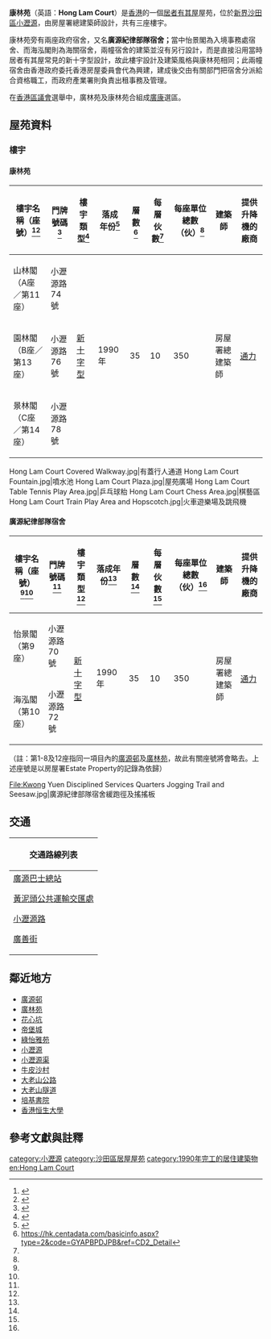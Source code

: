 {{HKPublicHousing
| housename = 康林苑
| authority = 
| photo = Hong Lam Court (full view and deep sky-blue version).JPG 
| phototitle = 康林苑
| district = 沙田區
| type = 3
| year = 1990年
| blocknumber = 3
| rentalflats = 1,050
| flatsize = {{convert|37|to|59|sqm|sqft|abbr=on|disp=br}}
| website = [http://www.housingauthority.gov.hk/b5/interactivemap/court/0,,3-0-7_5449,00.html 康林苑]
}}
{{HKPublicHousing
| housename = 廣源紀律部隊宿舍
| authority = 
| photo = Kwong Yuen disciplined services quarters (deep sky-blue version).jpg 
| phototitle = 廣源紀律部隊宿舍
| district = 沙田區
| type = 政府持有物業（政府宿舎）
| year = 1990年
| blocknumber = 2
| rentalflats = 700
| flatsize = 398 - 635
| website = 
}}

'''康林苑'''（英語：'''Hong Lam Court'''）是[[香港|香港]]的一個[[居者有其屋|居者有其屋]]屋苑，位於[[新界|新界]][[沙田區|沙田區]][[小瀝源|小瀝源]]，由房屋署總建築師設計，共有三座樓宇。

康林苑旁有兩座政府宿舍，又名'''廣源紀律部隊宿舍；'''當中怡景閣為入境事務處宿舍、而海泓閣則為海關宿舍，兩幢宿舍的建築並沒有另行設計，而是直接沿用當時居者有其屋常見的新十字型設計，故此樓宇設計及建築風格與康林苑相同；此兩幢宿舍由香港政府委托香港房屋委員會代為興建，建成後交由有關部門把宿舍分派給合資格職工，而政府產業署則負責出租事務及管理。

在[[香港區議會|香港區議會]]選舉中，廣林苑及康林苑合組成[[廣康_(選區)|廣康]]選區。

==屋苑資料==

=== 樓宇 ===

==== 康林苑 ====
{| class="wikitable" style="text-align: center"
|-
! 樓宇名稱（座號）<ref name=":0">{{Cite web |url=http://www.housingauthority.gov.hk/b5/interactivemap/court/0,,3-0-7_5449,00.html |title=康林苑 |access-date=2015-08-23 |archive-date=2008-03-03 |archive-url=https://web.archive.org/web/20080303180340/http://www.housingauthority.gov.hk/b5/interactivemap/court/0,,3-0-7_5449,00.html |dead-url=no }}</ref><ref name=":1">{{Cite web |url=https://hk.centadata.com/Result.aspx?search=%E7%80%9D%E6%BA%90 |title=存档副本 |accessdate=2019-10-08 |archive-date=2019-10-08 |archive-url=https://web.archive.org/web/20191008105236/https://hk.centadata.com/Result.aspx%3Fsearch%3D%25E7%2580%259D%25E6%25BA%2590 |dead-url=no }}</ref>!! 門牌號碼<ref name=":2">{{Cite web |url=https://hk.centadata.com/Result.aspx?search=%E7%80%9D%E6%BA%90 |title=存档副本 |accessdate=2019-10-08 |archive-date=2019-10-08 |archive-url=https://web.archive.org/web/20191008105236/https://hk.centadata.com/Result.aspx%3Fsearch%3D%25E7%2580%259D%25E6%25BA%2590 |dead-url=no }}</ref>!! 樓宇類型<ref name=":3">{{Cite web |url=https://www.midland.com.hk/estate/%E5%BA%B7%E6%9E%97%E8%8B%91-%E6%B2%99%E7%94%B0-E00223 |title=存档副本 |access-date=2019-10-08 |archive-date=2019-10-08 |archive-url=https://web.archive.org/web/20191008150054/https://www.midland.com.hk/estate/%E5%BA%B7%E6%9E%97%E8%8B%91-%E6%B2%99%E7%94%B0-E00223 |dead-url=no }}</ref>!! 落成年份<ref name=":4">{{Cite web |url=http://www.rvd.gov.hk/doc/tc/nt_201504.pdf |title=差餉物業估價署-樓宇名稱 第二冊：新界 |accessdate=2017-01-30 |archive-date=2015-08-24 |archive-url=https://web.archive.org/web/20150824020009/http://www.rvd.gov.hk/doc/tc/nt_201504.pdf |dead-url=no }}</ref>!! 層數<ref name=":5">https://hk.centadata.com/basicinfo.aspx?type=2&code=GYAPBPDJPB&ref=CD2_Detail</ref>
!每層伙數<ref name=":5" />
!每座單位總數（伙）<ref name=":5" />
!建築師
!提供升降機的廠商
|-
| 山林閣（A座／第11座）|| 小瀝源路74號
| rowspan="3" |[[新十字型|新十字型]]
| rowspan="3" |1990年
| rowspan="3" |35
| rowspan="3" |10
| rowspan="3" |350
| rowspan="3" |房屋署總建築師
| rowspan="3" |[[通力|通力]]
|-
| 園林閣（B座／第13座）|| 小瀝源路76號
|-
| 景林閣（C座／第14座）|| 小瀝源路78號
|}<gallery>
Hong Lam Court Covered Walkway.jpg|有蓋行人通道
Hong Lam Court Fountain.jpg|噴水池
Hong Lam Court Plaza.jpg|屋苑廣場
Hong Lam Court Table Tennis Play Area.jpg|乒乓球枱
Hong Lam Court Chess Area.jpg|棋藝區
Hong Lam Court Train Play Area and Hopscotch.jpg|火車遊樂場及跳飛機
</gallery>

====廣源紀律部隊宿舍====
{| class="wikitable" style="text-align: center"
|-
! 樓宇名稱（座號）<ref name=":0" /><ref name=":1" />!! 門牌號碼<ref name=":2" />!! 樓宇類型<ref name=":3" />!! 落成年份<ref name=":4" />!! 層數<ref name=":5" />
!每層伙數<ref name=":5" />
!每座單位總數（伙）<ref name=":5" />
!建築師
!提供升降機的廠商
|-
| 怡景閣（第9座）{{Notetag|由入境事務處分配}}|| 小瀝源路70號 || rowspan="2" |[[新十字型|新十字型]]|| rowspan="2" | 1990年 || rowspan="2" | 35 
| rowspan="2" |10
| rowspan="2" |350
| rowspan="2" |房屋署總建築師
| rowspan="2" |[[通力|通力]]
|-
| 海泓閣（第10座）{{Notetag|由海關分配}}|| 小瀝源路72號 
|}

（註：第1-8及12座指同一項目內的[[廣源邨|廣源邨]]及[[廣林苑|廣林苑]]，故此有關座號將會略去。上述座號是以房屋署Estate Property的記錄為依歸）

<gallery>
File:Kwong Yuen Disciplined Services Quarters Jogging Trail and Seesaw.jpg|廣源紀律部隊宿舍緩跑徑及搖搖板
</gallery>

== 交通 ==
{| class="mw-collapsible mw-collapsed wikitable" style="background:white; margin: 0 auto; width: auto;" 
! 交通路線列表
|-
|
;[[廣源巴士總站|廣源巴士總站]]
{{九龍新界巴士簡單列表|49X|82C|82P|82X|85A|281A}}
{{過海隧道巴士簡單列表|N182}}
{{新界專線小巴簡單列表|804}}
{{新界居民巴士簡單列表|NR83|NR86|NR811|NR816|NR821}}
;[[黃泥頭公共運輸交匯處|黃泥頭公共運輸交匯處]]
{{九龍新界巴士簡單列表|82K|83K|83P|83S|83X|86|89S|240X|N283}}
{{大嶼山巴士簡單列表|A41|NA41}}
{{過海隧道巴士簡單列表|980A}}
{{新界專線小巴簡單列表|65A|65K|65S}}
;[[小瀝源路|小瀝源路]]
{{九龍新界巴士簡單列表|82C|82K|82P|82X|83K|83P|83S|83X|85A|86|89S|240X|281A}}
{{大嶼山巴士簡單列表|A41|NA41}}
{{過海隧道巴士簡單列表|N182}}
{{新界居民巴士簡單列表|NR829}}
;[[廣善街|廣善街]]
{{九龍新界巴士簡單列表|82C|83K|83P|83S|83X|85A|86|89S|240X|N283}}
{{大嶼山巴士簡單列表|A41|NA41}}
{{過海隧道巴士簡單列表|682B|682C|980A|N182}}
{{新界專線小巴簡單列表|65A|65K|65S|808|808P}}
|}

==鄰近地方==
* [[廣源邨|廣源邨]]
* [[廣林苑|廣林苑]]
* [[花心坑|花心坑]]
* [[帝堡城|帝堡城]]
* [[綠怡雅苑|綠怡雅苑]]
* [[小瀝源|小瀝源]]
* [[小瀝源渠|小瀝源渠]]
* [[牛皮沙村|牛皮沙村]]
* [[大老山公路|大老山公路]]
* [[大老山隧道|大老山隧道]]
* [[香港神託會培基書院|培基書院]]
* [[香港恒生大學|香港恒生大學]]

== 參考文獻與註釋 ==
{{Reflist|30em}}{{NoteFoot}}

{{Commonscat|Hong Lam Court}}
{{沙田區居屋屋苑}}
{{香港政府宿舍}}
{{DEFAULTSORT:Hong Lam Court}}
[[category:小瀝源|category:小瀝源]]
[[category:沙田區居屋屋苑|category:沙田區居屋屋苑]]
[[category:1990年完工的居住建築物|category:1990年完工的居住建築物]]
[[en:Hong_Lam_Court|en:Hong Lam Court]]